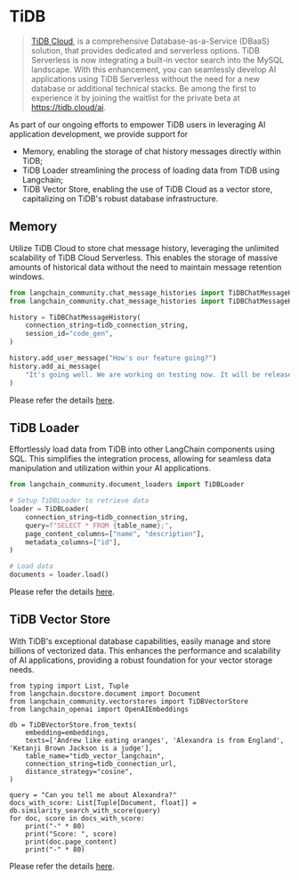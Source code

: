 # TiDB

> [TiDB Cloud](https://tidbcloud.com/), is a comprehensive Database-as-a-Service (DBaaS) solution, that provides dedicated and serverless options. TiDB Serverless is now integrating a built-in vector search into the MySQL landscape. With this enhancement, you can seamlessly develop AI applications using TiDB Serverless without the need for a new database or additional technical stacks. Be among the first to experience it by joining the waitlist for the private beta at https://tidb.cloud/ai.

As part of our ongoing efforts to empower TiDB users in leveraging AI application development, we provide support for

- Memory, enabling the storage of chat history messages directly within TiDB;
- TiDB Loader  streamlining the process of loading data from TiDB using Langchain;
- TiDB Vector Store, enabling the use of TiDB Cloud as a vector store, capitalizing on TiDB's robust database infrastructure.


## Memory

Utilize TiDB Cloud to store chat message history, leveraging the unlimited scalability of TiDB Cloud Serverless. This enables the storage of massive amounts of historical data without the need to maintain message retention windows.

```python
from langchain_community.chat_message_histories import TiDBChatMessageHistory
from langchain_community.chat_message_histories import TiDBChatMessageHistory

history = TiDBChatMessageHistory(
    connection_string=tidb_connection_string,
    session_id="code_gen",
)

history.add_user_message("How's our feature going?")
history.add_ai_message(
    "It's going well. We are working on testing now. It will be released in Feb."
)
```

Please refer the details [here](/docs/integrations/memory/tidb_chat_message_history).

## TiDB Loader

Effortlessly load data from TiDB into other LangChain components using SQL. This simplifies the integration process, allowing for seamless data manipulation and utilization within your AI applications.

```python
from langchain_community.document_loaders import TiDBLoader

# Setup TiDBLoader to retrieve data
loader = TiDBLoader(
    connection_string=tidb_connection_string,
    query=f"SELECT * FROM {table_name};",
    page_content_columns=["name", "description"],
    metadata_columns=["id"],
)

# Load data
documents = loader.load()
```

Please refer the details [here](docs/integrations/document_loaders/tidb).

## TiDB Vector Store

With TiDB's exceptional database capabilities, easily manage and store billions of vectorized data. This enhances the performance and scalability of AI applications, providing a robust foundation for your vector storage needs.

```
from typing import List, Tuple
from langchain.docstore.document import Document
from langchain_community.vectorstores import TiDBVectorStore
from langchain_openai import OpenAIEmbeddings

db = TiDBVectorStore.from_texts(
    embedding=embeddings,
    texts=['Andrew like eating oranges', 'Alexandra is from England', 'Ketanji Brown Jackson is a judge'],
    table_name="tidb_vector_langchain",
    connection_string=tidb_connection_url,
    distance_strategy="cosine",
)

query = "Can you tell me about Alexandra?"
docs_with_score: List[Tuple[Document, float]] = db.similarity_search_with_score(query)
for doc, score in docs_with_score:
    print("-" * 80)
    print("Score: ", score)
    print(doc.page_content)
    print("-" * 80)
```

Please refer the details [here](/docs/integrations/vectorstores/tidb_vector).
